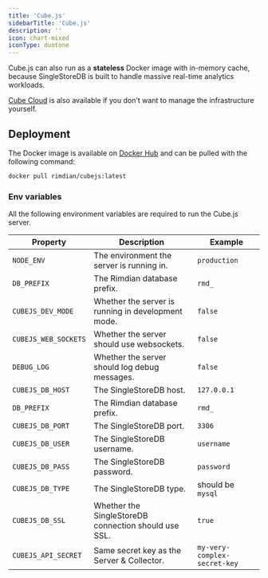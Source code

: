 ```yaml
---
title: 'Cube.js'
sidebarTitle: 'Cube.js'
description: ''
icon: chart-mixed
iconType: duotone
---
```


Cube.js can also run as a **stateless** Docker image with in-memory cache, because SingleStoreDB is built to handle massive real-time analytics workloads.

[Cube Cloud](https://cube.dev/product/why-cube-cloud) is also available if you don't want to manage the infrastructure yourself.

## Deployment

The Docker image is available on [Docker Hub](https://hub.docker.com/r/rimdian/cubejs/tags) and can be pulled with the following command:

```bash
docker pull rimdian/cubejs:latest
```

### Env variables

All the following environment variables are required to run the Cube.js server.

| Property | Description                           | Example |
| -------- | ------------------------------------- |---------|
| `NODE_ENV`     | The environment the server is running in. | `production` |
| `DB_PREFIX`    | The Rimdian database prefix. | `rmd_` |
| `CUBEJS_DEV_MODE` | Whether the server is running in development mode. | `false` |
| `CUBEJS_WEB_SOCKETS` | Whether the server should use websockets. | `false` |
| `DEBUG_LOG` | Whether the server should log debug messages. | `false` |
| `CUBEJS_DB_HOST` | The SingleStoreDB host. | `127.0.0.1` |
| `DB_PREFIX` | The Rimdian database prefix. | `rmd_` |
| `CUBEJS_DB_PORT` | The SingleStoreDB port. | `3306` |
| `CUBEJS_DB_USER` | The SingleStoreDB username. | `username` |
| `CUBEJS_DB_PASS` | The SingleStoreDB password. | `password` |
| `CUBEJS_DB_TYPE` | The SingleStoreDB type. | should be `mysql` |
| `CUBEJS_DB_SSL` | Whether the SingleStoreDB connection should use SSL. | `true` |
| `CUBEJS_API_SECRET` | Same secret key as the Server & Collector. | `my-very-complex-secret-key` |
